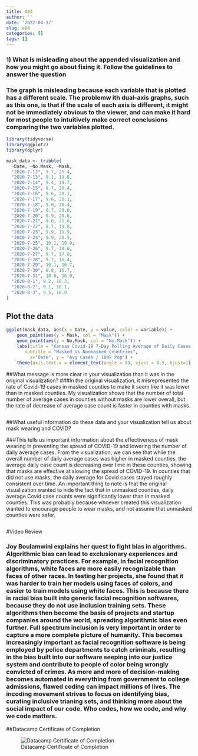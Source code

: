 ```yaml
---
title: A04
author: ''
date: '2022-04-17'
slug: a04
categories: []
tags: []
---
```


### 1) What is misleading about the appended visualization and how you might go about fixing it. Follow the guidelines to answer the question

### The graph is misleading because each variable that is plotted has a different scale. The problemw ith dual-axis graphs, such as this one, is that if the scale of each axis is different, it might not be immediately obvious to the viewer, and can make it hard for most people to intuitively make correct conclusions comparing the two variables plotted. 

```r
library(tidyverse)
library(ggplot2)
library(dplyr)
```
```r
mask_data <- tribble(
  ~Date, ~No.Mask, ~Mask,
  "2020-7-12", 9.7, 25.4,
  "2020-7-13", 9.1, 19.8,
  "2020-7-14", 9.4, 19.7,
  "2020-7-15", 9.7, 20.4,
  "2020-7-16", 9.6, 20.1,
  "2020-7-17", 9.6, 20.1,
  "2020-7-18", 9.0, 20.4,
  "2020-7-19", 8.7, 20.0,
  "2020-7-20", 8.9, 20.6,
  "2020-7-21", 9.0, 21.6,
  "2020-7-22", 8.7, 19.8,
  "2020-7-23", 9.9, 19.9,
  "2020-7-24", 9.9, 20.5,
  "2020-7-25", 10.1, 19.0, 
  "2020-7-26", 9.7, 19.6,
  "2020-7-27", 9.7, 17.0,
  "2020-7-28", 9.7, 16.4,
  "2020-7-29", 10.1, 16.7, 
  "2020-7-30", 9.8, 16.7,
  "2020-7-31", 10.0, 16.0,
  "2020-8-1", 9.2, 16.3,
  "2020-8-2", 9.1, 16.1,
  "2020-8-3", 9.5, 16.0
)
```
## Plot the data
```r
ggplot(mask_data, aes(x = Date, y = value, color = variable)) + 
    geom_point(aes(y = Mask, col = "Mask")) + 
    geom_point(aes(y = No.Mask, col = "No.Mask")) +
    labs(title = "Kansas Covid-19 7-Day Rolling Average of Daily Cases / 100K Population", 
       subtitle = "Masked Vs Nonmasked Countries",
         x="Date", y = "Avg Cases / 100k Pop") +
    theme(axis.text.x = element_text(angle = 90, vjust = 0.5, hjust=1))
```
##What message is more clear in your visualization than it was in the original visualization?
###In the original visualization, it misrepresented the rate of Covid-19 cases in masked counties to make it seem like it was lower than in masked counties. My visualization shows that the number of total number of average cases in counties without masks are lower overall, but the rate of decrease of average case count is faster in counties with masks.
```r

```

##What useful information do these data and your visualization tell us about mask wearing and COVID? 

###This tells us important information about the effectiveness of mask wearing in preventing the spread of COVID-19 and lowering the number of daily average cases. From the visualization, we can see that while the overall number of daily average cases was higher in masked counties, the average daily case count is decreasing over time in these counties, showing that masks are effective at slowing the spread of COVID-19. In counties that did not use masks, the daily average for Covid cases stayed roughly consistent over time. An important thing to note is that the original visualization wanted to hide the fact that in unmasked counties, daily average Covid case counts were significantly lower than in masked counties. This was probably because whoever created this visualization wanted to encourage people to wear masks, and not assume that unmasked counties were safer.
```r

```

#Video Review

### Joy Boulamwini explains her quest to fight bias in algorithms. Algorithmic bias can lead to exclusionary experiences and discriminatory practices. For example, in facial recognition algorithms, white faces are more easily recognizable than faces of other races. In testing her projects, she found that it was harder to train her models using faces of colors, and easier to train models using white faces. This is because there is racial bias built into generic facial recognition softwares, because they do not use inclusion training sets. These algorithms then become the basis of projects and startup companies around the world, spreading algorithmic bias even further. Full spectrum inclusion is very important in order to capture a more complete picture of humanity. This becomes increasingly important as facial recognition software is being employed by police departments to catch criminals, resulting in the bias built into our software seeping into our justice system and contribute to people of color being wrongly convicted of crimes. As more and more of decision-making becomes automated in everything from government to college admissions, flawed coding can impact millions of lives. The incoding movement strives to focus on identifying bias, curating inclusive trianing sets, and thinking more about the social impact of our code. Who codes, how we code, and why we code matters. 

##Datacamp Certificate of Completion

![Datacamp Certificate of Completion](images/datacamp.jpg)



